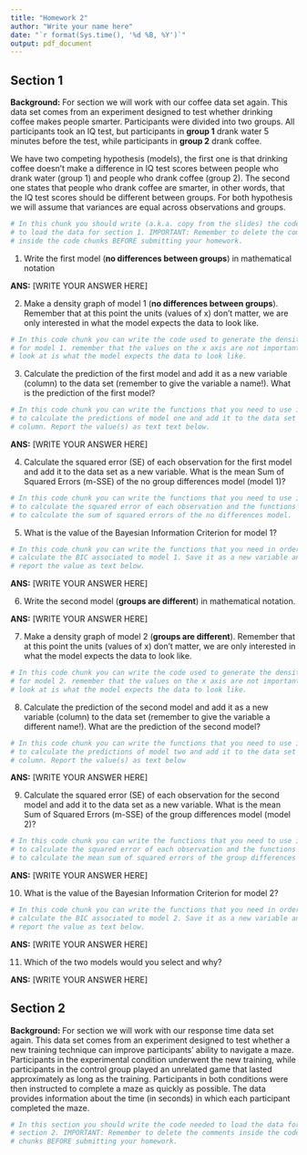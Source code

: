 ```yaml
---
title: "Homework 2"
author: "Write your name here"
date: "`r format(Sys.time(), '%d %B, %Y')`"
output: pdf_document
---
```


## Section 1

**Background:** For section we will work with our coffee data set again. 
This data set comes from an experiment designed to test whether  drinking coffee 
makes people smarter. Participants were divided into  two groups. All 
participants took an IQ test, but participants in **group 1** 
drank water 5 minutes before the test, while participants in **group 2** drank 
coffee. 

We have two competing hypothesis (models), the first one is that 
drinking coffee doesn't make a difference in IQ test scores between people who 
drank water (group 1) and people who drank coffee (group 2). The second one 
states that people who drank coffee are smarter, in other words, that the IQ 
test scores should be different between groups. For both hypothesis we will 
assume that variances are equal across observations and groups.

```r
# In this chunk you should write (a.k.a. copy from the slides) the code needed 
# to load the data for section 1. IMPORTANT: Remember to delete the comments 
# inside the code chunks BEFORE submitting your homework.
```

1. Write the first model (**no differences between groups**) in mathematical
notation

**ANS:** [WRITE YOUR ANSWER HERE]

2. Make a density graph of model 1 (**no differences between groups**). Remember 
that at this point the units (values of x) don't matter, we are only interested 
in what the model expects the data to look like.

```r
# In this code chunk you can write the code used to generate the density plot
# for model 1. remember that the values on the x axis are not important, what we 
# look at is what the model expects the data to look like.
```

3. Calculate the prediction of the first model and add it as a new variable 
(column) to the data set (remember to give the variable a name!). What is the 
prediction of the first model?

```r
# In this code chunk you can write the functions that you need to use in order 
# to calculate the predictions of model one and add it to the data set as a new
# column. Report the value(s) as text text below.
```

**ANS:** [WRITE YOUR ANSWER HERE]

4. Calculate the squared error (SE) of each observation for the first model and
add it to the data set as a new variable. What is the mean Sum of Squared Errors 
(m-SSE) of the no group differences model (model 1)?

```r
# In this code chunk you can write the functions that you need to use in order 
# to calculate the squared error of each observation and the functions you need 
# to calculate the sum of squared errors of the no differences model.
```

5. What is the value of the Bayesian Information Criterion for model 1?

```r
# In this code chunk you can write the functions that you need in order to 
# calculate the BIC associated to model 1. Save it as a new variable and 
# report the value as text below.
```

**ANS:** [WRITE YOUR ANSWER HERE]

6. Write the second model (**groups are different**) in mathematical notation.

**ANS:** [WRITE YOUR ANSWER HERE]

7. Make a density graph of model 2 (**groups are different**). Remember that at 
this point the units (values of x) don't matter, we are only interested in what 
the model expects the data to look like.

```r
# In this code chunk you can write the code used to generate the density plot
# for model 2. remember that the values on the x axis are not important, what we 
# look at is what the model expects the data to look like.
```

8. Calculate the prediction of the second model and add it as a new variable 
(column) to the data set (remember to give the variable a different name!). What 
are the prediction of the second model?

```r
# In this code chunk you can write the functions that you need to use in order 
# to calculate the predictions of model two and add it to the data set as a new
# column. Report the value(s) as text below
```

**ANS:** [WRITE YOUR ANSWER HERE]

9. Calculate the squared error (SE) of each observation for the second model and
add it to the data set as a new variable. What is the mean Sum of Squared Errors 
(m-SSE) of the group differences model (model 2)?

```r
# In this code chunk you can write the functions that you need to use in order 
# to calculate the squared error of each observation and the functions you need 
# to calculate the mean sum of squared errors of the group differences model.
```

**ANS:** [WRITE YOUR ANSWER HERE]

10. What is the value of the Bayesian Information Criterion for model 2?

```r
# In this code chunk you can write the functions that you need in order to 
# calculate the BIC associated to model 2. Save it as a new variable and 
# report the value as text below.
```

**ANS:** [WRITE YOUR ANSWER HERE]

11. Which of the two models would you select and why?

**ANS:** [WRITE YOUR ANSWER HERE]



## Section 2

**Background:** For section we will work with our response time data set again.
This data set comes from an experiment designed to test 
whether a new training technique can improve participants' ability to navigate 
a maze. Participants in the experimental condition underwent the new training, 
while participants in the control group played an unrelated game that lasted 
approximately as long as the training. Participants in both conditions were then 
instructed to complete a maze as quickly as possible. The data provides 
information about the time (in seconds) in which each participant completed the 
maze.

```r
# In this section you should write the code needed to load the data for
# section 2. IMPORTANT: Remember to delete the comments inside the code 
# chunks BEFORE submitting your homework.
```



